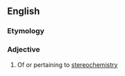 ==English==

===Etymology===
{{prefix|en|stereo|chemical}}

===Adjective===
{{en-adj|-}}

# Of or pertaining to [[stereochemistry]]